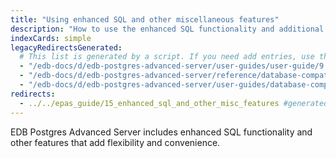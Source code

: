 ```yaml
---
title: "Using enhanced SQL and other miscellaneous features"
description: "How to use the enhanced SQL functionality and additional productivity features included in EDB Postgres Advanced Server"
indexCards: simple
legacyRedirectsGenerated:
  # This list is generated by a script. If you need add entries, use the `legacyRedirects` key.
  - "/edb-docs/d/edb-postgres-advanced-server/user-guides/user-guide/9.6/EDB_Postgres_Advanced_Server_Guide.1.60.html"
  - "/edb-docs/d/edb-postgres-advanced-server/reference/database-compatibility-for-oracle-developers-reference-guide/9.6/Database_Compatibility_for_Oracle_Developers_Reference_Guide.1.032.html"
  - "/edb-docs/d/edb-postgres-advanced-server/user-guides/database-compatibility-for-oracle-developers-guide/9.5/Database_Compatibility_for_Oracle_Developers_Guide.1.062.html"
redirects:
  - ../../epas_guide/15_enhanced_sql_and_other_misc_features #generated for docs/epas/reorg-role-use-case-mode
---
```


<div id="enhanced_sql_and_other_misc_features" class="registered_link"></div>

EDB Postgres Advanced Server includes enhanced SQL functionality and other features that add flexibility and convenience. 


